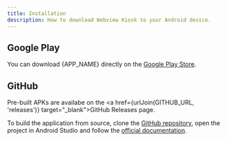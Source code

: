 ```yaml
---
title: Installation
description: How to download Webview Kiosk to your Android device.
---
```



## Google Play

You can download {APP_NAME} directly on the <a href={PLAYSTORE_URL} target="_blank">Google Play Store</a>.

## GitHub

Pre-built APKs are availabe on the <a href={urlJoin(GITHUB_URL, 'releases')} target="_blank">GitHub Releases</a> page.

To build the application from source, clone the <a href={GITHUB_URL} target="_blank">GitHub repository</a>, open
the project in Android Studio and follow the [official documentation](https://developer.android.com/studio/run).
